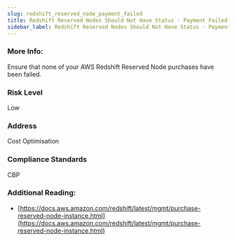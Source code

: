 ```yaml
---
slug: redshift_reserved_node_payment_failed
title: Redshift Reserved Nodes Should Not Have Status - Payment Failed
sidebar_label: Redshift Reserved Nodes Should Not Have Status - Payment Failed
---
```


### More Info:

Ensure that none of your AWS Redshift Reserved Node purchases have been failed.

### Risk Level

Low

### Address

Cost Optimisation

### Compliance Standards

CBP

### Additional Reading:

- [https://docs.aws.amazon.com/redshift/latest/mgmt/purchase-reserved-node-instance.html](https://docs.aws.amazon.com/redshift/latest/mgmt/purchase-reserved-node-instance.html) 

